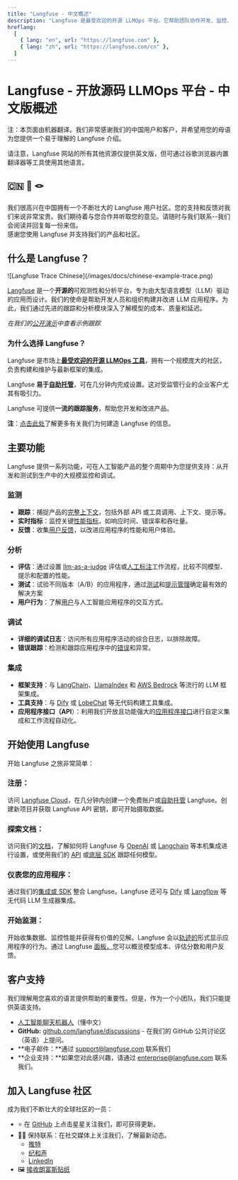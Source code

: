 ```yaml
---
title: "Langfuse - 中文概述"
description: "Langfuse 是最受欢迎的开源 LLMOps 平台。它帮助团队协作开发、监控、评估和调试 AI 应用程序。"
hreflang:
  [
    { lang: "en", url: "https://langfuse.com" },
    { lang: "zh", url: "https://langfuse.com/cn" },
  ]
---
```


# **Langfuse \- 开放源码 LLMOps 平台 \- 中文版概述**

<Callout type="info" emoji="ℹ️">

注：本页面由机器翻译。我们非常感谢我们的中国用户和客户，并希望用您的母语为您提供一个易于理解的 Langfuse 介绍。

请注意，Langfuse 网站的所有其他资源仅提供英文版，但可通过谷歌浏览器内置翻译器等工具使用其他语言。

</Callout>

## **🇨🇳 🤝 🪢**

我们很高兴在中国拥有一个不断壮大的 Langfuse 用户社区。您的支持和反馈对我们来说非常宝贵。我们期待着与您合作并听取您的意见。请随时与我们联系--我们会阅读并回复每一份来信。  
感谢您使用 Langfuse 并支持我们的产品和社区。

## **什么是 Langfuse？**

<Frame border>
  ![Langfuse Trace Chinese](/images/docs/chinese-example-trace.png)
</Frame>

[Langfuse](/) 是一个**开源的**可观测性和分析平台，专为由大型语言模型（LLM）驱动的应用而设计。我们的使命是帮助开发人员和组织构建并改进 LLM 应用程序。为此，我们通过先进的跟踪和分析模块深入了解模型的成本、质量和延迟。

_在我们的[公开演示](/docs/demo)中查看示例跟踪_

### **为什么选择 Langfuse？**

Langfuse 是市场上[**最受欢迎的开源 LLMOps 工具**](/blog/2024-11-most-used-oss-llmops)，拥有一个规模庞大的社区，负责构建和维护与最新框架的集成。

Langfuse **易于[自助托管](/pricing-self-host)**，可在几分钟内完成设置。这对受监管行业的企业客户尤其有吸引力。

Langfuse 可提供**一流的跟踪服务**，帮助您开发和改进产品。

**注**：[点击此处](/why)了解更多有关我们为何建造 Langfuse 的信息。

## **主要功能**

Langfuse 提供一系列功能，可在人工智能产品的整个周期中为您提供支持：从开发和测试到生产中的大规模监控和调试。

### **监测**

- **跟踪**：捕捉产品的[完整上下文](/docs/tracing)，包括外部 API 或工具调用、上下文、提示等。
- **实时指标**：监控关键[性能指标](/docs/analytics/overview)，如响应时间、错误率和吞吐量。
- **反馈**：收集[用户反馈](/docs/scores/user-feedback)，以改进应用程序的性能和用户体验。

### **分析**

- **评估**：通过设置 [llm-as-a-judge](/docs/scores/model-based-evals) 评估或[人工标注](/docs/scores/annotation)工作流程，比较不同模型、提示和配置的性能。
- **测试**：试验不同版本（A/B）的应用程序，通过[测试](/docs/datasets/overview)和[提示管理](/docs/prompts/get-started)确定最有效的解决方案
- **用户行为**：了解[用户](/docs/scores/user-feedback)与人工智能应用程序的交互方式。

### **调试**

- **详细的调试日志**：访问所有应用程序活动的综合日志，以排除故障。
- **错误跟踪**：检测和跟踪应用程序中的[错误](/docs/tracing-features/log-levels)和异常。

### **集成**

- **框架支持**：与 [LangChain](/docs/integrations/langchain/tracing)、[LlamaIndex](/docs/integrations/llama-index/get-started) 和 [AWS Bedrock](/docs/integrations/amazon-bedrock) 等流行的 LLM 框架集成。
- **工具支持**：与 [Dify](/docs/integrations/dify) 或 [LobeChat](/docs/integrations/lobechat) 等无代码构建工具集成。
- **应用程序接口（API**）：利用我们开放且功能强大的[应用程序接口](https://api.reference.langfuse.com/#get-/api/public/comments)进行自定义集成和工作流程自动化。

## **开始使用 Langfuse**

开始 Langfuse 之旅非常简单：

<Steps>

### **注册：**

访问 [Langfuse Cloud](https://cloud.langfuse.com/)，在几分钟内创建一个免费账户或[自助托管](/self-hosting/license-key) Langfuse。创建新项目并获取 Langfuse API 密钥，即可开始摄取数据。

### **探索文档：**

访问我们的[文档](https://docs.langfuse.com/)，了解如何将 Langfuse 与 [OpenAI](/docs/integrations/openai/python/get-started) 或 [Langchain](/docs/integrations/langchain/tracing) 等本机集成进行设置，或使用我们的 [API](https://api.reference.langfuse.com/#get-/api/public/comments) 或[底层 SDK](/docs/sdk/python/low-level-sdk) 跟踪任何模型。

### **仪表您的应用程序：**

通过我们的[集成或 SDK](/docs/integrations/overview) 整合 Langfuse。Langfuse 还可与 [Dify](/docs/integrations/dify) 或 [Langflow](/docs/integrations/langflow) 等无代码 LLM 生成器集成。

### **开始监测：**

开始收集数据、监控性能并获得有价值的见解。Langfuse 会以[轨迹的](/docs/tracing)形式显示应用程序的行为。通过 Langfuse [面板，](/docs/analytics/overview)您可以概览模型成本、评估分数和用户反馈。

</Steps>

## **客户支持**

我们理解用您喜欢的语言提供帮助的重要性。但是，作为一个小团队，我们只能提供英语支持。

- [人工智能聊天机器人](/docs/ask-ai)（懂中文）
- **GitHub:** [github.com/langfuse/discussions](https://github.com/orgs/langfuse/discussions) \- 在我们的 GitHub 公共讨论区（英语）上提问。
- **电子邮件：**通过 [support@langfuse.com](mailto:support@langfuse.com) 联系我们
- **企业支持：**如果您对此感兴趣，请通过 [enterprise@langfuse.com](mailto:enterprise@langfuse.com) 联系我们。

## **加入 Langfuse 社区**

成为我们不断壮大的全球社区的一员：

- ⭐️ 在 [GitHub](https://github.com/langfuse/langfuse) 上点击星星关注我们，即可获得更新。
- 🤷‍♂️ 保持联系：在社交媒体上关注我们，了解最新动态。
  - [推特](https://x.com/langfuse)
  - [纪和声](https://discord.langfuse.com/)
  - [LinkedIn](https://www.linkedin.com/company/langfuse)
- 🖼️ [接收朗富斯贴纸](https://langfuse.com/stickers)
